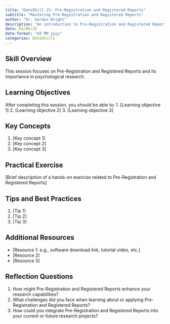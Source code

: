 ```yaml
---
title: "DataSkill 15: Pre-Registration and Registered Reports"
subtitle: "Mastering Pre-Registration and Registered Reports"
author: "Dr. Gordon Wright"
description: "An introduction to Pre-Registration and Registered Reports and its application in psychological research"
date: 01/06/25
date-format: "dd MM yyyy"
categories: DataSkills
---
```

## Skill Overview
This session focuses on Pre-Registration and Registered Reports and its importance in psychological research.

## Learning Objectives
After completing this session, you should be able to:
1. [Learning objective 1]
2. [Learning objective 2]
3. [Learning objective 3]

## Key Concepts
1. [Key concept 1]
2. [Key concept 2]
3. [Key concept 3]

## Practical Exercise
[Brief description of a hands-on exercise related to Pre-Registration and Registered Reports]

## Tips and Best Practices
1. [Tip 1]
2. [Tip 2]
3. [Tip 3]

## Additional Resources
- [Resource 1: e.g., software download link, tutorial video, etc.]
- [Resource 2]
- [Resource 3]

## Reflection Questions
1. How might Pre-Registration and Registered Reports enhance your research capabilities?
2. What challenges did you face when learning about or applying Pre-Registration and Registered Reports?
3. How could you integrate Pre-Registration and Registered Reports into your current or future research projects?
